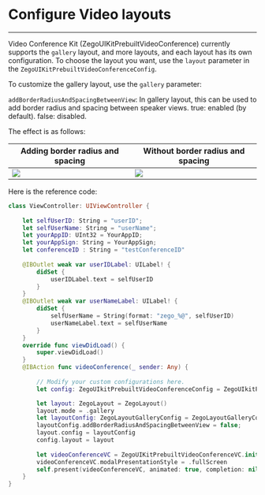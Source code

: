 # Configure Video layouts

- - -


Video Conference Kit (ZegoUIKitPrebuiltVideoConference) currently supports the `gallery` layout, and more layouts, and each layout has its own configuration. 
To choose the layout you want, use the `layout` parameter in the `ZegoUIKitPrebuiltVideoConferenceConfig`.

To customize the gallery layout, use the `gallery` parameter:

 `addBorderRadiusAndSpacingBetweenView`: In gallery layout, this can be used to add border radius and spacing between speaker views. true: enabled (by default). false: disabled. 


The effect is as follows:

|Adding border radius and spacing | Without border radius and spacing|
|----|----|
|<Frame width="256" height="auto" ><img src="https://storage.zego.im/sdk-doc/Pics/ZegoUIKit/conference/6.png" /></Frame> |<Frame width="256" height="auto" ><img src="https://storage.zego.im/sdk-doc/Pics/ZegoUIKit/conference/6_false.png" /></Frame>|

Here is the reference code:

```swift {28-33}
class ViewController: UIViewController {
    
    let selfUserID: String = "userID";
    let selfUserName: String = "userName";
    let yourAppID: UInt32 = YourAppID;
    let yourAppSign: String = YourAppSign;
    let conferenceID : String = "testConferenceID"
    
    @IBOutlet weak var userIDLabel: UILabel! {
        didSet {
            userIDLabel.text = selfUserID
        }
    }
    @IBOutlet weak var userNameLabel: UILabel! {
        didSet {
            selfUserName = String(format: "zego_%@", selfUserID)
            userNameLabel.text = selfUserName
        }
    }
    override func viewDidLoad() {
        super.viewDidLoad()
    }
    @IBAction func videoConference(_ sender: Any) {
        
        // Modify your custom configurations here.
        let config: ZegoUIkitPrebuiltVideoConferenceConfig = ZegoUIkitPrebuiltVideoConferenceConfig()

        let layout: ZegoLayout = ZegoLayout()
        layout.mode = .gallery
        let layoutConfig: ZegoLayoutGalleryConfig = ZegoLayoutGalleryConfig()
        layoutConfig.addBorderRadiusAndSpacingBetweenView = false;
        layout.config = layoutConfig
        config.layout = layout
        
        let videoConferenceVC = ZegoUIKitPrebuiltVideoConferenceVC.init(yourAppID, appSign: yourAppSign, userID: selfUserID, userName: self.selfUserName ?? "", conferenceID: conferenceID, config: config)
        videoConferenceVC.modalPresentationStyle = .fullScreen
        self.present(videoConferenceVC, animated: true, completion: nil)
    }
}
```
